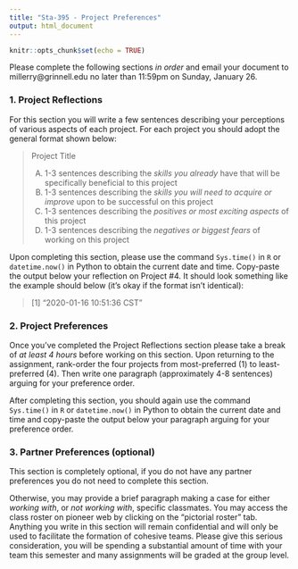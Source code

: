 ```yaml
---
title: "Sta-395 - Project Preferences"
output: html_document
---
```


```r
knitr::opts_chunk$set(echo = TRUE)
```

Please complete the following sections *in order* and email your document to millerry@grinnell.edu no later than 11:59pm on Sunday, January 26.

### 1. Project Reflections

For this section you will write a few sentences describing your perceptions of various aspects of each project. For each project you should adopt the general format shown below:

> Project Title
> 
> A) 1-3 sentences describing the *skills you already* have that will be specifically beneficial to this project
> B) 1-3 sentences describing the *skills you will need to acquire or improve* upon to be successful on this project
> C) 1-3 sentences describing the *positives or most exciting aspects* of this project
> D) 1-3 sentences describing the *negatives or biggest fears* of working on this project

Upon completing this section, please use the command `Sys.time()` in `R` or `datetime.now()` in Python to obtain the current date and time.  Copy-paste the output below your reflection on Project #4.  It should look something like the example should below (it's okay if the format isn't identical):

> [1] "2020-01-16 10:51:36 CST"

### 2. Project Preferences

Once you've completed the Project Reflections section please take a break of *at least 4 hours* before working on this section.  Upon returning to the assignment, rank-order the four projects from most-preferred (1) to least-preferred (4).  Then write one paragraph (approximately 4-8 sentences) arguing for your preference order. 

After completing this section, you should again use the command `Sys.time()` in `R` or `datetime.now()` in Python to obtain the current date and time and copy-paste the output below your paragraph arguing for your preference order.

### 3. Partner Preferences (optional)

This section is completely optional, if you do not have any partner preferences you do not need to complete this section.  

Otherwise, you may provide a brief paragraph making a case for either *working with*, or *not working with*, specific classmates.  You may access the class roster on pioneer web by clicking on the "pictorial roster" tab.  Anything you write in this section will remain confidential and will only be used to facilitate the formation of cohesive teams.  Please give this serious consideration, you will be spending a substantial amount of time with your team this semester and many assignments will be graded at the group level.
